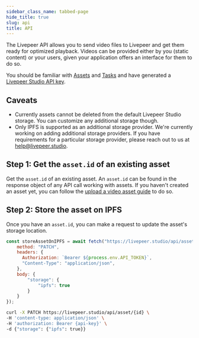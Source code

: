 ```yaml
---
sidebar_class_name: tabbed-page
hide_title: true
slug: api
title: API
---
```



<Tabs />

The Livepeer API allows you to send video files to Livepeer and get them 
ready for optimized playback. Videos can be provided either by you (static content) 
or your users, given your application offers an interface for them to do so. 

You should be familiar with [Assets](/reference/api/get-assets) and [Tasks](/reference/api/get-tasks) 
and have generated a [Livepeer Studio API key](/quickstart/).

## Caveats
- Currently assets cannot be deleted from the default Livepeer Studio storage. 
You can customize any additional storage though.
- Only IPFS is supported as an additional storage provider. We're currently working on adding 
additional storage providers. If you have requirements for a particular storage provider, please 
reach out to us at [help@livepeer.studio](mailto:help@livepeer.studio). 

## Step 1: Get the `asset.id` of an existing asset
Get the `asset.id` of an existing asset. An `asset.id` can be found in the response object of any API call working with assets.
If you haven't created an asset yet, you can follow the [upload a video asset guide](/guides/on-demand/upload-a-video-asset#api) to do so.

## Step 2: Store the asset on IPFS
Once you have an `asset.id`, you can make a request to update the asset's storage location.

<CodeBlockTabs>
<CodeBlockTabItem value="Node" label="Node">

```js
const storeAssetOnIPFS = await fetch("https://livepeer.studio/api/asset/{id}", {
    method: "PATCH",
    headers: {
      Authorization: `Bearer ${process.env.API_TOKEN}`,
      "Content-Type": "application/json",
    },
    body: {
        "storage": {
            "ipfs": true
        }
    }
});
```

</CodeBlockTabItem>
<CodeBlockTabItem value="curl" label="curl">

```bash
curl -X PATCH https://livepeer.studio/api/asset/{id} \
-H 'content-type: application/json' \
-H 'authorization: Bearer {api-key}' \
-d {"storage": {"ipfs": true}}
```

</CodeBlockTabItem>
</CodeBlockTabs>